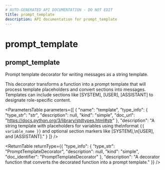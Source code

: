 ```yaml
---
# AUTO-GENERATED API DOCUMENTATION - DO NOT EDIT
title: prompt_template
description: API documentation for prompt_template
---
```


# prompt_template

## <ApiType type="Function" path="prompt_templates/decorator/prompt_template" symbolName="prompt_template" /> prompt_template

Prompt template decorator for writing messages as a string template.

This decorator transforms a function into a prompt template that will process
template placeholders and convert sections into messages. Templates can include
sections like [SYSTEM], [USER], [ASSISTANT] to designate role-specific content.

<ParametersTable
  parameters={[
  {
    "name": "template",
    "type_info": {
      "type_str": "str",
      "description": null,
      "kind": "simple",
      "doc_url": "https://docs.python.org/3/library/stdtypes.html#str"
    },
    "description": "A string template with placeholders for variables using the\nformat `{{ variable_name }}` and optional section markers like [SYSTEM],\n[USER], and [ASSISTANT]."
  }
]}
/>

<ReturnTable
  returnType={{
  "type_info": {
    "type_str": "PromptTemplateDecorator",
    "description": null,
    "kind": "simple",
    "doc_identifier": "PromptTemplateDecorator"
  },
  "description": "A decorator function that converts the decorated function into a prompt template."
}}
/>

